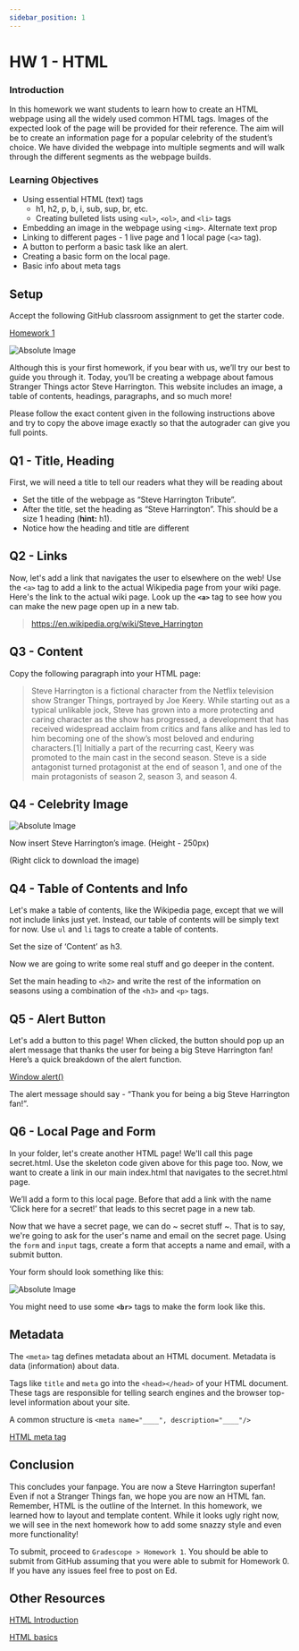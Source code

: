 ```yaml
---
sidebar_position: 1
---
```


# HW 1 - HTML

### Introduction

In this homework we want students to learn how to create an HTML webpage using all the widely used common HTML tags. 
Images of the expected look of the page will be provided for their reference. 
The aim will be to create an information page for a popular celebrity of the student’s choice. 
We have divided the webpage into multiple segments and will walk through the different segments as the webpage builds.

### Learning Objectives

- Using essential HTML (text) tags
    - h1, h2, p, b, i, sub, sup, br, etc.
    - Creating bulleted lists using `<ul>`, `<ol>`, and `<li>` tags
- Embedding an image in the webpage using `<img>`. Alternate text prop
- Linking to different pages -  1 live page and 1 local page (`<a>` tag).
- A button to perform a basic task like an alert.
- Creating a basic form on the local page.
- Basic info about meta tags

## Setup

Accept the following GitHub classroom assignment to get the starter code. 

[Homework 1](https://classroom.github.com/a/6JfDywn2)

![Absolute Image](../assets/Assignment1/Webpage_ss.png)

Although this is your first homework, if you bear with us, we’ll try our best to guide you through it.
Today, you’ll be creating a webpage about famous Stranger Things actor Steve Harrington. 
This website includes an image, a table of contents, headings, paragraphs, and so much more!

Please follow the exact content given in the following instructions above and try to copy the above image exactly 
so that the autograder can give you full points.

## Q1 - Title, Heading

First, we will need a title to tell our readers what they will be reading about

- Set the title of the webpage as “Steve Harrington Tribute”.
- After the title, set the heading as “Steve Harrington”. This should be a size 1 heading (**hint:** h1).
- Notice how the heading and title are different

## Q2 - Links

Now, let's add a link that navigates the user to elsewhere on the web! Use the `<a>` tag to add a link to the actual Wikipedia page from your wiki page. 
Here's the link to the actual wiki page. Look up the **`<a>`** tag to see how you can make the new page open up in a new tab.

> https://en.wikipedia.org/wiki/Steve_Harrington

## Q3 - Content

Copy the following paragraph into your HTML page:

> Steve Harrington is a fictional character from the Netflix television show Stranger Things, portrayed by Joe Keery. 
> While starting out as a typical unlikable jock, Steve has grown into a more protecting and caring character 
> as the show has progressed, a development that has received widespread acclaim from critics and fans alike 
> and has led to him becoming one of the show’s most beloved and enduring characters.[1] 
> Initially a part of the recurring cast, Keery was promoted to the main cast in the second season. 
> Steve is a side antagonist turned protagonist at the end of season 1,
> and one of the main protagonists of season 2, season 3, and season 4.

## Q4 - Celebrity Image

![Absolute Image](../Homework/Assignment1_assets/Steve_Harrington.png)

Now insert Steve Harrington’s image. (Height - 250px)

(Right click to download the image)

## Q4 - Table of Contents and Info

Let's make a table of contents, like the Wikipedia page, except that we will not include links just yet. Instead, our table of contents will be simply text for now. Use `ul` and `li` tags to create a table of contents.

Set the size of ‘Content’ as h3.

Now we are going to write some real stuff and go deeper in the content.

Set the main heading to `<h2>` and write the rest of the information on seasons using a combination of the `<h3>` and `<p>` tags.

## Q5 - Alert Button

Let's add a button to this page! When clicked, the button should pop up an alert message that thanks the user for being a big Steve Harrington fan! Here’s a quick breakdown of the alert function.

[Window alert()](https://www.w3schools.com/jsref/met_win_alert.asp)

The alert message should say - “Thank you for being a big Steve Harrington fan!”.

## Q6 - Local Page and Form

In your folder, let's create another HTML page! We'll call this page secret.html. Use the skeleton code given above for this page too. Now, we want to create a link in our main index.html that navigates to the secret.html page. 

We’ll add a form to this local page. Before that add a link with the name ‘Click here for a secret!’ that leads to this secret page in a new tab. 

Now that we have a secret page, we can do ~ secret stuff ~. That is to say, we're going to ask for the user's name and email on the secret page. Using the `form` and `input` tags, create a form that accepts a name and email, with a submit button.

Your form should look something like this:

![Absolute Image](../Homework/Assignment1_assets/Form_ss.png)

You might need to use some **`<br>`** tags to make the form look like this.

## Metadata

The `<meta>` tag defines metadata about an HTML document. Metadata is data (information) about data.

Tags like `title` and `meta` go into the `<head></head>` of your HTML document. These tags are responsible for telling search engines and the browser top-level information about your site.

A common structure is `<meta name="____", description="____"/>`

[HTML meta tag](https://www.w3schools.com/tags/tag_meta.asp)

## Conclusion

This concludes your fanpage. You are now a Steve Harrington superfan! Even if not a Stranger Things fan, 
we hope you are now an HTML fan. Remember, HTML is the outline of the Internet. 
In this homework, we learned how to layout and template content. 
While it looks ugly right now, we will see in the next homework how to add some snazzy style and even more functionality!

To submit, proceed to `Gradescope > Homework 1`. You should be able to submit from GitHub assuming that you were able 
to submit for Homework 0. If you have any issues feel free to post on Ed.

## Other Resources

[HTML Introduction](https://www.w3schools.com/html/html_intro.asp)

[HTML basics](https://developer.mozilla.org/en-US/docs/Learn/Getting_started_with_the_web/HTML_basics)
